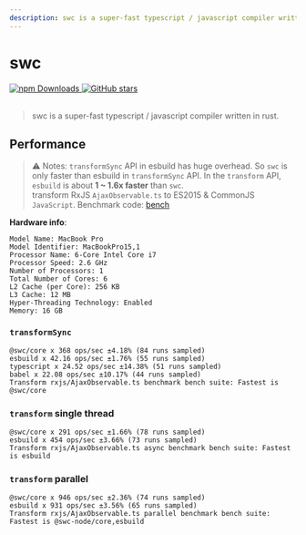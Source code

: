 ```yaml
---
description: swc is a super-fast typescript / javascript compiler written in rust.
---
```


# swc

<a href="https://www.npmjs.com/package/@swc/core" target="_blank">
  <img alt="npm Downloads" src="https://img.shields.io/npm/dm/@swc/core" />
</a>
<a href="https://github.com/swc-project/swc" target="_blank">
  <img
    alt="GitHub stars"
    src="https://img.shields.io/github/stars/swc-project/swc?style=social"
  />
</a>

<br />
<br />

> swc is a super-fast typescript / javascript compiler written in rust.

## Performance

> ⚠️ Notes: `transformSync` API in esbuild has huge overhead. So `swc` is only faster than esbuild in `transformSync` API. In the `transform` API, `esbuild` is about **1 ~ 1.6x faster** than `swc`. <br/>
> transform RxJS `AjaxObservable.ts` to ES2015 & CommonJS `JavaScript`. Benchmark code: [bench](https://github.com/Brooooooklyn/swc-node/blob/master/bench/index.ts)

**Hardware info**:

```
Model Name: MacBook Pro
Model Identifier: MacBookPro15,1
Processor Name: 6-Core Intel Core i7
Processor Speed: 2.6 GHz
Number of Processors: 1
Total Number of Cores: 6
L2 Cache (per Core): 256 KB
L3 Cache: 12 MB
Hyper-Threading Technology: Enabled
Memory: 16 GB
```

### `transformSync`

```text {1}
@swc/core x 368 ops/sec ±4.18% (84 runs sampled)
esbuild x 42.16 ops/sec ±1.76% (55 runs sampled)
typescript x 24.52 ops/sec ±14.38% (51 runs sampled)
babel x 22.08 ops/sec ±10.17% (44 runs sampled)
Transform rxjs/AjaxObservable.ts benchmark bench suite: Fastest is @swc/core
```

### `transform` single thread

```text {2}
@swc/core x 291 ops/sec ±1.66% (78 runs sampled)
esbuild x 454 ops/sec ±3.66% (73 runs sampled)
Transform rxjs/AjaxObservable.ts async benchmark bench suite: Fastest is esbuild
```

### `transform` parallel

```text {1-2}
@swc/core x 946 ops/sec ±2.36% (74 runs sampled)
esbuild x 931 ops/sec ±3.56% (65 runs sampled)
Transform rxjs/AjaxObservable.ts parallel benchmark bench suite: Fastest is @swc-node/core,esbuild
```
